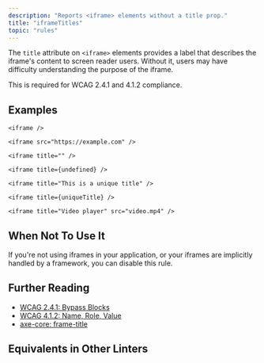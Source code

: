 ```yaml
---
description: "Reports <iframe> elements without a title prop."
title: "iframeTitles"
topic: "rules"
---
```



<RuleSummary plugin="jsx" rule="iframeTitles" />

The `title` attribute on `<iframe>` elements provides a label that describes the iframe's content to screen reader users.
Without it, users may have difficulty understanding the purpose of the iframe.

This is required for WCAG 2.4.1 and 4.1.2 compliance.

## Examples

<Tabs>
<TabItem label="❌ Incorrect">

```tsx
<iframe />
```

```tsx
<iframe src="https://example.com" />
```

```tsx
<iframe title="" />
```

```tsx
<iframe title={undefined} />
```

</TabItem>
<TabItem label="✅ Correct">

```tsx
<iframe title="This is a unique title" />
```

```tsx
<iframe title={uniqueTitle} />
```

```tsx
<iframe title="Video player" src="video.mp4" />
```

</TabItem>
</Tabs>

## When Not To Use It

If you're not using iframes in your application, or your iframes are implicitly handled by a framework, you can disable this rule.

## Further Reading

- [WCAG 2.4.1: Bypass Blocks](https://www.w3.org/WAI/WCAG21/Understanding/bypass-blocks)
- [WCAG 4.1.2: Name, Role, Value](https://www.w3.org/WAI/WCAG21/Understanding/name-role-value)
- [axe-core: frame-title](https://dequeuniversity.com/rules/axe/3.2/frame-title)

## Equivalents in Other Linters

<RuleEquivalents pluginId="jsx" ruleId="iframeTitles" />
